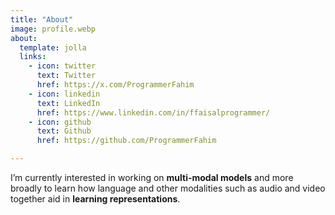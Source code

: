 ```yaml
---
title: "About"
image: profile.webp
about:
  template: jolla
  links:
    - icon: twitter
      text: Twitter
      href: https://x.com/ProgrammerFahim
    - icon: linkedin
      text: LinkedIn
      href: https://www.linkedin.com/in/ffaisalprogrammer/
    - icon: github
      text: Github
      href: https://github.com/ProgrammerFahim

---
```


I’m currently interested in working on **multi-modal models** and more broadly to learn how language and other modalities
such as audio and video together aid in **learning representations**.
